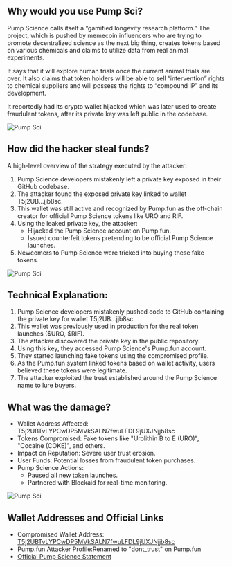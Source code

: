 
<Cover
  src="/covers/pump-sci.png"
  alt="Pump Sci"
  caption="pump.science"
/>

## Why would you use Pump Sci?

Pump Science calls itself a “gamified longevity research platform.” The project, which is pushed by memecoin influencers who are trying to promote decentralized science as the next big thing, creates tokens based on various chemicals and claims to utilize data from real animal experiments.

It says that it will explore human trials once the current animal trials are over. It also claims that token holders will be able to sell “intervention” rights to chemical suppliers and will possess the rights to “compound IP” and its development.

It reportedly had its crypto wallet hijacked which was later used to create fraudulent tokens, after its private key was left public in the codebase.

<Image src="/content/pump-sci/pump-sci1.png" alt="Pump Sci" width={1000} height={1000} className='mx-auto'/>

## How did the hacker steal funds?
A high-level overview of the strategy executed by the attacker:
1. Pump Science developers mistakenly left a private key exposed in their GitHub codebase.
2. The attacker found the exposed private key linked to wallet T5j2UB...jjb8sc.
3. This wallet was still active and recognized by Pump.fun as the off-chain creator for official Pump Science tokens like URO and RIF.
4. Using the leaked private key, the attacker:
    - Hijacked the Pump Science account on Pump.fun.
    - Issued counterfeit tokens pretending to be official Pump Science launches.
5. Newcomers to Pump Science were tricked into buying these fake tokens.
<Image src="/content/pump-sci/pump-sci2.png" alt="Pump Sci" width={1000} height={1000} className='mx-auto'/>

## Technical Explanation:

1. Pump Science developers mistakenly pushed code to GitHub containing the private key for wallet T5j2UB...jjb8sc.
2. This wallet was previously used in production for the real token launches ($URO, $RIF).
3. The attacker discovered the private key in the public repository.
4. Using this key, they accessed Pump Science's Pump.fun account.
5. They started launching fake tokens using the compromised profile.
6. As the Pump.fun system linked tokens based on wallet activity, users believed these tokens were legitimate.
7. The attacker exploited the trust established around the Pump Science name to lure buyers.

## What was the damage?
- Wallet Address Affected: T5j2UBTvLYPCwDP5MVkSALN7fwuLFDL9jUXJNjjb8sc
- Tokens Compromised: Fake tokens like "Urolithin B to E (URO)", "Cocaine (COKE)", and others.
- Impact on Reputation: Severe user trust erosion.
- User Funds: Potential losses from fraudulent token purchases.
- Pump Science Actions:
    - Paused all new token launches.
    - Partnered with Blockaid for real-time monitoring.

<Image src="/content/pump-sci/pump-sci3.png" alt="Pump Sci" width={1000} height={1000} className='mx-auto'/>

## Wallet Addresses and Official Links
- Compromised Wallet Address: [T5j2UBTvLYPCwDP5MVkSALN7fwuLFDL9jUXJNjjb8sc](https://solscan.io/account/T5j2UBTvLYPCwDP5MVkSALN7fwuLFDL9jUXJNjjb8sc)
- Pump.fun Attacker Profile:Renamed to "dont_trust" on Pump.fun
- [Official Pump Science Statement](https://x.com/pumpdotscience/status/1861590619363107096)